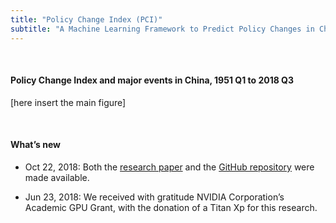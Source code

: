 ```yaml
---
title: "Policy Change Index (PCI)"
subtitle: "A Machine Learning Framework to Predict Policy Changes in China"
---
```


&nbsp;

#### **Policy Change Index and major events in China, 1951 Q1 to 2018 Q3**

[here insert the main figure]

&nbsp;

#### **What's new**

- Oct 22, 2018: Both the [research paper](https://github.com/open-source-economics/PCI/blob/master/reading_china.pdf) and the [GitHub repository](https://github.com/open-source-economics/PCI) were made available.

- Jun 23, 2018: We received with gratitude NVIDIA Corporation's Academic GPU Grant, with the donation of a Titan Xp for this research.
